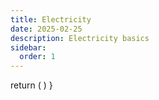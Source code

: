 ```yaml
---
title: Electricity
date: 2025-02-25
description: Electricity basics
sidebar:
  order: 1
---
```




  return (
    <style>
      {`
      .details-bordered {
        border-left: 1px solid;
        padding: 10px;
        border-top: 1px solid;
        border-top-left-radius: 10px;
        border-top-right-radius: 10px;
        border-bottom-left-radius: 10px;
      }
      .details-bordered summary *{
        margin: 0;
      }
      `}
    </style>
  )
}

<Style />



# Introduction

## **Electricity**

Electricity is the set of physical phenomena associated with the presence and flow of electric charge. It is a form of energy that comes in positive and negative forms, that occur naturally (as in lightning), or is produced (as in a generator).

## **Electric Circuit**

An electric circuit is a closed path in which electrons from a voltage or current source flow. The electrons flow from the negative side of the voltage source, through the circuit, and back to the positive side of the voltage source.

A node is a point in the circuit where three or more circuit elements are connected.


<div class="supercenter">
  <Image src={node_law} alt="Node Law" width={200} />
</div>

```math
I_1 = I_2 + I_3
```

## Measurement

### **Voltage**

Voltage is the difference in electric potential between two points. It is the force that pushes the electric current through a circuit. It is measured in Volts (V).

We use the volmeter in **parallel** to measure the voltage.


<div class="supercenter">
  <Image src={voltage_measurement} alt="Voltage Measurement" width={400} />
</div>

### **Current**

Current is the flow of electric charge. It is measured in Amperes (A).

We use the ammeter (ampere meter) in **series** to measure the current.


<div class="supercenter">
  <Image src={current_measurement} alt="Current Measurement" width={400} />
</div>

## Electrical Dipoles

### Definition

A dipole is a portion of a circuit between two terminals (dipole).

### Characteristics of a Dipole

It is the graphical representation of the relationship between the current $ i $ (passing through the dipole) and the voltage $ u $ (at its terminals).


<div class="supercenter">

| **Linear Dipole**                                      |                      **Non-linear Dipole**                     |
|--------------------------------------------------------|----------------------------------------------------------------|
| straight line                                          | non-straight line                                              |
| <Image src={linear} alt="Linear Dipole" width={200} /> | <Image src={non_linear} alt="Non-linear Dipole" width={200} /> |

</div>

### Generator Dipole vs Receptor Dipole


<div class="supercenter">


| **Generator Dipole** | **Receptor Dipole** |
|----------------------|----------------------|
| A dipole is a generator when it supplies energy to the circuit it is connected to. <br/> The current exits from the positive side. <br/> The arrows representing voltage and current are in the **same** direction. | A dipole is a receptor when it consumes energy. <br/> The positive side of the dipole is the one through which the current enters. <br/> The arrows representing voltage and current are in **opposite** directions. |
| <Image src={dipole_generator} alt="Generator Dipole" width={200} /> | <Image src={dipole_receptor} alt="Receptor Dipole" width={200} /> |

</div>

### **The Four Quadrants of a characteristic**

<div class="supercenter">

| $ U > 0, I < 0 $ <br/> **Generator Dipole** | $ U > 0, I > 0 $ <br/> **Receptor Dipole**   |
|---------------------------------------------|----------------------------------------------|
| $ U < 0, I < 0 $ <br/> **Receptor Dipole**  | $ U < 0, I > 0 $ <br/> **Generator Dipole**  |


</div>


## **Common Passive Dipole**

- Resistor
- Inductance
- Capacitor

# Electrical Circuits in Direct Current (DC)

The current is the same at all points in the circuit

## Equivalent Electrical Diagram of Passive Elements


<div class="supercenter">

| **Element**  | **In direct current** |
|--------------------------------------------------------------------------------|-----------------|
| Resistor <br/> <Image src={resistor_iec} alt="Resistor IEEE" width={200} />   | $ U = RI $ <br/>  <Image src={resistor_iec} alt="Resistor IEEE" width={200} />     |
| Inductance <br/> <Image src={inductance} alt="Inductance" width={200} />       | a cable <br/> <Image src={cable} alt="Capacitor" width={100} />       |
| Capacitor  <br/> <Image src={capacitor} alt="Capacitor" width={100} />         | an open circuit <br/> <Image src={open_circuit} alt="Capacitor" width={100} />|

</div>

# Links to Resources

- https://falstad.com/circuit/ - Online circuit simulator
- https://www.allaboutcircuits.com/ - All About Circuits
- https://digital.r2.enst.fr/ - Digital Electronics Course simulator


- https://www.youtube.com/playlist?list=PLjS13O8ZcTgYIn2cPTT-uSOF8G0CBrtrZ - Des atomes et l'électricité
- https://www.youtube.com/playlist?list=PLjS13O8ZcTgZpoGv5QAMoHt4be6gIcjJU - Voyage en électricité
- https://www.youtube.com/playlist?list=PLjS13O8ZcTgY_7sK64W6wDdfzdZvVshiE - Petit voyage en électricité